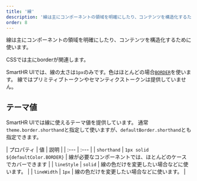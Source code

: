 ```yaml
---
title: '線'
description: '線は主にコンポーネントの領域を明確にしたり、コンテンツを構造化するために使います。'
order: 8
---
```


線は主にコンポーネントの領域を明確にしたり、コンテンツを構造化するために使います。

CSSでは主にborderが関連します。

SmartHR UIでは、線の太さは`1px`のみです。色はほとんどの場合[`BORDER`](/products/design-tokens/color/#h3-3)を使います。
線ではプリミティブトークンやセマンティクストークンは提供していません。

## テーマ値

SmartHR UIでは線に使えるテーマ値を提供しています。
通常`theme.border.shorthand`と指定して使いますが、`defaultBorder.shorthand`とも指定できます。

| プロパティ | 値 | 説明 |
| :--- | :--- |
| `shorthand`    | `1px solid ${defaultColor.BORDER}` | 線が必要なコンポーネントでは、ほとんどのケースでカバーできます |
| `lineStyle`   | `solid` | 線の色だけを変更したい場合などに使います。 |
| `lineWidth`  | `1px` | 線の色だけを変更したい場合などに使います。 |

